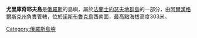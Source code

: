 '''尤里庫奇耶夫島'''是[[俄羅斯|俄羅斯]]的島嶼，屬於[[法蘭士約瑟夫地群島|法蘭士約瑟夫地群島]]的一部分，由[[阿爾漢格爾斯克州|阿爾漢格爾斯克州]]負責管轄，位於[[諾斯布魯克島|諾斯布魯克島]]西南面，最高點海拔高度303米。

[[Category:俄羅斯島嶼|Category:俄羅斯島嶼]]
{{Russia-geo-stub}}